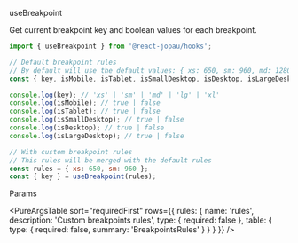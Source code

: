 
<SBTitle>useBreakpoint</SBTitle>

<SBDescription>Get current breakpoint key and boolean values for each breakpoint.</SBDescription>

```jsx dark
import { useBreakpoint } from '@react-jopau/hooks';
```

```jsx dark
// Default breakpoint rules
// By default will use the default values: { xs: 650, sm: 960, md: 1280, lg: 1400, xl: 1920 }
const { key, isMobile, isTablet, isSmallDesktop, isDesktop, isLargeDesktop } = useBreakpoint();

console.log(key); // 'xs' | 'sm' | 'md' | 'lg' | 'xl'
console.log(isMobile); // true | false
console.log(isTablet); // true | false
console.log(isSmallDesktop); // true | false
console.log(isDesktop); // true | false
console.log(isLargeDesktop); // true | false
```

```jsx dark
// With custom breakpoint rules
// This rules will be merged with the default rules
const rules = { xs: 650, sm: 960 };
const { key } = useBreakpoint(rules);
```

<SBSubTitle>Params</SBSubTitle>

<PureArgsTable
  sort="requiredFirst"
  rows={{
    rules: {
      name: 'rules',
      description: 'Custom breakpoints rules',
      type: { required: false },
      table: { type: { required: false, summary: 'BreakpointsRules' } }
    }
  }}
/>
